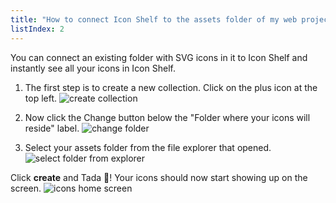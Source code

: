 ```yaml
---
title: "How to connect Icon Shelf to the assets folder of my web project?"
listIndex: 2
---
```


You can connect an existing folder with SVG icons in it to Icon Shelf and instantly see all your icons in Icon Shelf.

1. The first step is to create a new collection. Click on the plus icon at the top left.
   ![create collection](./images/create-collection.png)

2. Now click the Change button below the "Folder where your icons will reside" label.
   ![change folder](./images/change-folder.png)

3. Select your assets folder from the file explorer that opened.
   ![select folder from explorer](./images/folder-chooser.png)

Click **create** and Tada 🎉!
Your icons should now start showing up on the screen.
![icons home screen](./images/icons-home.png)
